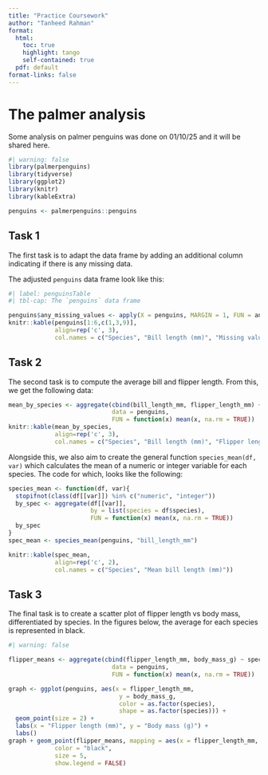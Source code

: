 ```yaml
---
title: "Practice Coursework"
author: "Tanheed Rahman"
format:
  html:
    toc: true
    highlight: tango
    self-contained: true
  pdf: default
format-links: false
---
```


# The palmer analysis

Some analysis on palmer penguins was done on 01/10/25 and it will be shared here.

```r
#| warning: false
library(palmerpenguins)
library(tidyverse)
library(ggplot2)
library(knitr)
library(kableExtra)

penguins <- palmerpenguins::penguins
```

## Task 1

The first task is to adapt the data frame by adding an additional column indicating if there is any missing data.

The adjusted `penguins` data frame look like this:

```r
#| label: penguinsTable
#| tbl-cap: The `penguins` data frame

penguins$any_missing_values <- apply(X = penguins, MARGIN = 1, FUN = anyNA)
knitr::kable(penguins[1:6,c(1,3,9)],
             align=rep('c', 3),
             col.names = c("Species", "Bill length (mm)", "Missing values"))
```

## Task 2

The second task is to compute the average bill and flipper length. From this, we get the following data:

```r
mean_by_species <- aggregate(cbind(bill_length_mm, flipper_length_mm) ~ species,
                             data = penguins,
                             FUN = function(x) mean(x, na.rm = TRUE))
knitr::kable(mean_by_species,
             align=rep('c', 3),
             col.names = c("Species", "Bill length (mm)", "Flipper length (mm)"))
```

Alongside this, we also aim to create the general function `species_mean(df, var)` which calculates the mean of a numeric or integer variable for each species. The code for which, looks like the following:

```r
species_mean <- function(df, var){
  stopifnot(class(df[[var]]) %in% c("numeric", "integer"))
  by_spec <- aggregate(df[[var]],
                       by = list(species = df$species),
                       FUN = function(x) mean(x, na.rm = TRUE))
  by_spec
}
spec_mean <- species_mean(penguins, "bill_length_mm")
```

```r
knitr::kable(spec_mean,
             align=rep('c', 2),
             col.names = c("Species", "Mean bill length (mm)"))
```

## Task 3

The final task is to create a scatter plot of flipper length vs body mass, differentiated by species. In the figures below, the average for each species is represented in black.

```r
#| warning: false

flipper_means <- aggregate(cbind(flipper_length_mm, body_mass_g) ~ species,
                             data = penguins,
                             FUN = function(x) mean(x, na.rm = TRUE))

graph <- ggplot(penguins, aes(x = flipper_length_mm,
                               y = body_mass_g,
                               color = as.factor(species),
                               shape = as.factor(species))) +
  geom_point(size = 2) +
  labs(x = "Flipper length (mm)", y = "Body mass (g)") +
  labs()
graph + geom_point(flipper_means, mapping = aes(x = flipper_length_mm,  y = body_mass_g),
             color = "black",
             size = 5,
             show.legend = FALSE)
```
